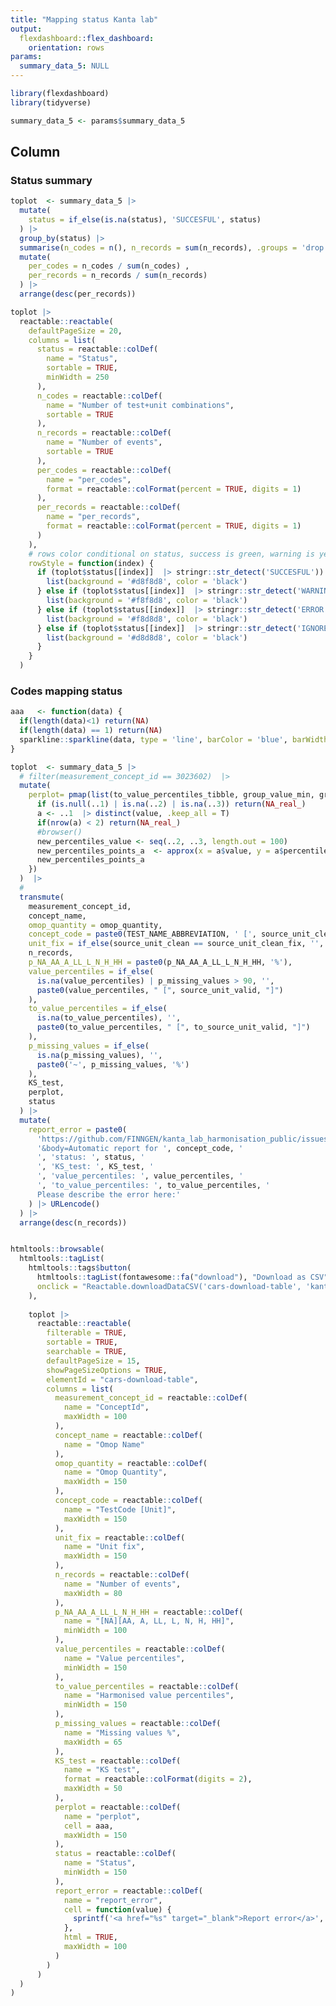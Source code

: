 ```yaml
---
title: "Mapping status Kanta lab"
output: 
  flexdashboard::flex_dashboard:
    orientation: rows
params: 
  summary_data_5: NULL
---
```



```r
library(flexdashboard)
library(tidyverse)
```

```r
summary_data_5 <- params$summary_data_5
```


Column {.tabset}
-------------------------------------

### Status summary 

```r



toplot  <- summary_data_5 |>
  mutate(
    status = if_else(is.na(status), 'SUCCESFUL', status)
  ) |>
  group_by(status) |>
  summarise(n_codes = n(), n_records = sum(n_records), .groups = 'drop') |>
  mutate(
    per_codes = n_codes / sum(n_codes) ,
    per_records = n_records / sum(n_records) 
  ) |>
  arrange(desc(per_records)) 

toplot |> 
  reactable::reactable(
    defaultPageSize = 20,
    columns = list(
      status = reactable::colDef(
        name = "Status",
        sortable = TRUE, 
        minWidth = 250
      ),
      n_codes = reactable::colDef(
        name = "Number of test+unit combinations",
        sortable = TRUE
      ),
      n_records = reactable::colDef(
        name = "Number of events",
        sortable = TRUE
      ),
      per_codes = reactable::colDef(
        name = "per_codes",
        format = reactable::colFormat(percent = TRUE, digits = 1)
      ),
      per_records = reactable::colDef(
        name = "per_records",
        format = reactable::colFormat(percent = TRUE, digits = 1)
      )
    ), 
    # rows color conditional on status, success is green, warning is yellow, error is red
    rowStyle = function(index) {
      if (toplot$status[[index]]  |> stringr::str_detect('SUCCESFUL')) {
        list(background = '#d8f8d8', color = 'black')
      } else if (toplot$status[[index]]  |> stringr::str_detect('WARNING')) {
        list(background = '#f8f8d8', color = 'black')
      } else if (toplot$status[[index]]  |> stringr::str_detect('ERROR')) {
        list(background = '#f8d8d8', color = 'black')
      } else if (toplot$status[[index]]  |> stringr::str_detect('IGNORED')) {
        list(background = '#d8d8d8', color = 'black')
      }
    }
  )


```   

### Codes mapping status

```r

aaa   <- function(data) {
  if(length(data)<1) return(NA)
  if(length(data) == 1) return(NA)
  sparkline::sparkline(data, type = 'line', barColor = 'blue', barWidth = 5, barSpacing = 2, height = 20)
}

toplot  <- summary_data_5 |>
  # filter(measurement_concept_id == 3023602)  |>
  mutate(
    perplot= pmap(list(to_value_percentiles_tibble, group_value_min, group_value_max), ~{
      if (is.null(..1) | is.na(..2) | is.na(..3)) return(NA_real_)
      a <- ..1  |> distinct(value, .keep_all = T)
      if(nrow(a) < 2) return(NA_real_)
      #browser()
      new_percentiles_value <- seq(..2, ..3, length.out = 100)
      new_percentiles_points_a  <- approx(x = a$value, y = a$percentile, xout = new_percentiles_value, yleft = 0, yright = 1)$y
      new_percentiles_points_a
    })
  )  |> 
  #
  transmute(
    measurement_concept_id,
    concept_name,
    omop_quantity = omop_quantity,
    concept_code = paste0(TEST_NAME_ABBREVIATION, ' [', source_unit_clean, ']'),
    unit_fix = if_else(source_unit_clean == source_unit_clean_fix, '', paste0(source_unit_clean, ' -> ', source_unit_clean_fix)),
    n_records,
    p_NA_AA_A_LL_L_N_H_HH = paste0(p_NA_AA_A_LL_L_N_H_HH, '%'),
    value_percentiles = if_else(
      is.na(value_percentiles) | p_missing_values > 90, '',
      paste0(value_percentiles, " [", source_unit_valid, "]")
    ),
    to_value_percentiles = if_else(
      is.na(to_value_percentiles), '',
      paste0(to_value_percentiles, " [", to_source_unit_valid, "]")
    ),
    p_missing_values = if_else(
      is.na(p_missing_values), '',
      paste0('~', p_missing_values, '%')
    ),
    KS_test,
    perplot,
    status
  ) |>
  mutate(
    report_error = paste0(
      'https://github.com/FINNGEN/kanta_lab_harmonisation_public/issues/new?title= Auto repor for ', concept_code,
      '&body=Automatic report for ', concept_code, '
      ', 'status: ', status, '
      ', 'KS_test: ', KS_test, '
      ', 'value_percentiles: ', value_percentiles, '
      ', 'to_value_percentiles: ', to_value_percentiles, '
      Please describe the error here:'
    ) |> URLencode()
  ) |> 
  arrange(desc(n_records))


htmltools::browsable(
  htmltools::tagList(
    htmltools::tags$button(
      htmltools::tagList(fontawesome::fa("download"), "Download as CSV"),
      onclick = "Reactable.downloadDataCSV('cars-download-table', 'kanta_to_omop_mappings_status.csv')"
    ),
    
    toplot |> 
      reactable::reactable(
        filterable = TRUE,
        sortable = TRUE,
        searchable = TRUE,
        defaultPageSize = 15,
        showPageSizeOptions = TRUE,
        elementId = "cars-download-table",
        columns = list(
          measurement_concept_id = reactable::colDef(
            name = "ConceptId", 
            maxWidth = 100
          ),
          concept_name = reactable::colDef(
            name = "Omop Name"
          ),
          omop_quantity = reactable::colDef(
            name = "Omop Quantity", 
            maxWidth = 150
          ),
          concept_code = reactable::colDef(
            name = "TestCode [Unit]", 
            maxWidth = 150
          ),
          unit_fix = reactable::colDef(
            name = "Unit fix", 
            maxWidth = 150
          ),
          n_records = reactable::colDef(
            name = "Number of events", 
            maxWidth = 80
          ),
          p_NA_AA_A_LL_L_N_H_HH = reactable::colDef(
            name = "[NA][AA, A, LL, L, N, H, HH]", 
            minWidth = 100
          ),
          value_percentiles = reactable::colDef(
            name = "Value percentiles", 
            minWidth = 150
          ),
          to_value_percentiles = reactable::colDef(
            name = "Harmonised value percentiles", 
            minWidth = 150
          ),
          p_missing_values = reactable::colDef(
            name = "Missing values %",
            maxWidth = 65
          ),
          KS_test = reactable::colDef(
            name = "KS test", 
            format = reactable::colFormat(digits = 2),
            maxWidth = 50
          ),
          perplot = reactable::colDef(
            name = "perplot",
            cell = aaa, 
            maxWidth = 150
          ), 
          status = reactable::colDef(
            name = "Status", 
            minWidth = 150
          ),
          report_error = reactable::colDef(
            name = "report_error",
            cell = function(value) {
              sprintf('<a href="%s" target="_blank">Report error</a>', value)
            },
            html = TRUE,
            maxWidth = 100
          )
        )
      )
  )
)

```
